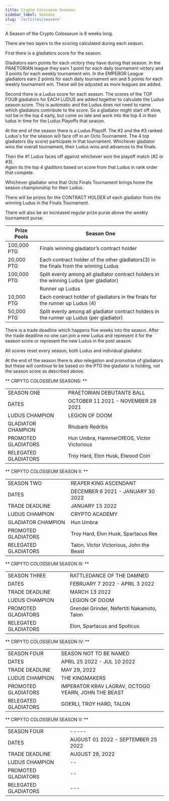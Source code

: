 ```yaml
---
title: Crypto Colosseum Seasons
sidebar_label: Seasons
slug: '/articles/seasons'
---
```


A Season of the Crypto Colosseum is 8 weeks long.

There are two layers to the scoring calculated during each season.

First there is a gladiators score for the season.

Gladiators earn points for each victory they have during that season.
In the PRAETORIAN league they earn 1 point for each daily tournament victory and 3 points for each weekly tournament win.
In the EMPEROR League gladiators earn 2 points for each daily tournament win and 5 points for each weekly tournament win.
These will be adjusted as more leagues are added.

Second there is a Ludus score for each season.
The scores of the TOP FOUR gladiators for EACH LUDUS are added together to calculate the Ludus season score.
This is automatic and the Ludus does not need to name which gladiators contribute to the score.
So a gladiator might start off slow, not be in the top 4 early, but come on late and work into the 
top 4 in their ludus in time for the Ludus Playoffs that season.

At the end of the season there is a Ludus Playoff.
The #2 and the #3 ranked Ludus's for the season will face off in an Octo Tournament.
The 4 top gladiators (by score) participate in that tournament.
Whichever gladiator wins the overall tournament, their Ludus wins and advances to the finals.

Then the #1 Ludus faces off against whichever won the playoff match (#2 or #3).  
Again its the top 4 gladitors based on score from that Ludus in rank order that compete.

Whichever gladiator wins that Octo Finals Tournament brings home the season championship for their Ludus.

There will be prizes for the CONTRACT HOLDER of each gladiator from the winning Ludus in the Finals Tournament.

There will also be an increased regular prize purse above the weekly tournament purse. 

| Prize Pools | Season One |
|---    |---    |
| 100,000 PTG   | Finals winning gladiator’s contract holder |
| 20,000 PTG    | Each contract holder of the other gladiators(3) in the finals from the winning Ludus |
| 100,000 PTG   | Split evenly among all gladiator contract holders in the winning Ludus (per gladiator) |
| | Runner up Ludus |
| 10,000 PTG    | Each contract holder  of gladiators in the finals for the runner up Ludus (4)|
| 50,000 PTG    | Split evenly among all gladiator contract holders in the runner up Ludus (per gladiator) |

There is a trade deadline which happens five weeks into the season.
After the trade deadline no one can join a new Ludus and represent it for the season score or represent the new Ludus in the post season.

All scores reset every season, both Ludus and individual gladiator.

At the end of the season there is also relegation and promotion of gladiators but these will continue to be 
based on the PTG the gladiator is holding, not the season score as described above.

** CRPYTO COLOSSEUM SEASONS: **

|  |  |
|---    |---    |
| SEASON ONE    | PRAETORIAN DEBUTANTE BALL |
| DATES | OCTOBER 11 2021 - NOVEMBER 28 2021 |
| LUDUS CHAMPION    |  LEGION OF DOOM |
| GLADIATOR CHAMPION    |  Rhubarb Redribs |
| PROMOTED GLADIATORS   | Hun Umbra, HammerOfEOS, Victor Victorious  |
| RELEGATED GLADIATORS  | Troy Hard, Elon Husk, Elwood Coin  |


** CRPYTO COLOSSEUM SEASON II: **

|  |  |
|---    |---    |
| SEASON TWO    | REAPER KING ASCENDANT |
| DATES | DECEMBER 6 2021 - JANUARY 30 2022 |
| TRADE DEADLINE | JANUARY 15 2022 |
| LUDUS CHAMPION    | CRYPTO ACADEMY |
| GLADIATOR CHAMPION    |  Hun Umbra |
| PROMOTED GLADIATORS   | Troy Hard, Elon Husk, Spartacus Rex |
| RELEGATED GLADIATORS  |  Talon, Victor Victorious, John the Beast |

** CRPYTO COLOSSEUM SEASON III: **

|  |  |
|---    |---    |
| SEASON THREE    | RATTLEDANCE OF THE DAMNED |
| DATES | FEBRUARY 7 2022 - APRIL 3 2022 |
| TRADE DEADLINE | MARCH 13 2022 |
| LUDUS CHAMPION    | LEGION OF DOOM |
| PROMOTED GLADIATORS   | Grendel Grinder, Nefertiti Nakamoto, Talon  |
| RELEGATED GLADIATORS  | Elon, Spartacus and Spoticus  |


** CRPYTO COLOSSEUM SEASON IV: **

|  |  |
|---    |---    |
| SEASON FOUR    | SEASON NOT TO BE NAMED |
| DATES | APRIL 25 2022 - JUL 10 2022 |
| TRADE DEADLINE |  MAY 29, 2022 |
| LUDUS CHAMPION    | THE KINGMAKERS  |
| PROMOTED GLADIATORS   | IMPERATOR KRAV LAGRAV, OCTOGO YEARN, JOHN THE BEAST |
| RELEGATED GLADIATORS  | GOERLI, TROY HARD, TALON  |



** CRPYTO COLOSSEUM SEASON V: **

|  |  |
|---    |---    |
| SEASON FOUR    | -----|
| DATES | AUGUST 01 2022 - SEPTEMBER 25 2022 |
| TRADE DEADLINE |  AUGUST 28, 2022 |
| LUDUS CHAMPION    | --  |
| PROMOTED GLADIATORS   | -- |
| RELEGATED GLADIATORS  | --- |

